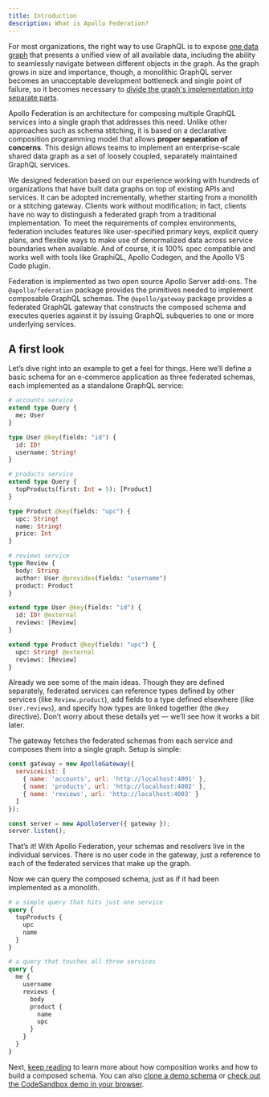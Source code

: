 ```yaml
---
title: Introduction
description: What is Apollo Federation?
---
```


For most organizations, the right way to use GraphQL is to expose [one data graph](https://principledgraphql.com/integrity#1-one-graph) that presents a unified view of all available data, including the ability to seamlessly navigate between different objects in the graph. As the graph grows in size and importance, though, a monolithic GraphQL server becomes an unacceptable development bottleneck and single point of failure, so it becomes necessary to [divide the graph's implementation into separate parts](https://principledgraphql.com/integrity#2-federated-implementation).

Apollo Federation is an architecture for composing multiple GraphQL services into a single graph that addresses this need. Unlike other approaches such as schema stitching, it is based on a declarative composition programming model that allows **proper separation of concerns**. This design allows teams to implement an enterprise-scale shared data graph as a set of loosely coupled, separately maintained GraphQL services.

We designed federation based on our experience working with hundreds of organizations that have built data graphs on top of existing APIs and services. It can be adopted incrementally, whether starting from a monolith or a stitching gateway. Clients work without modification; in fact, clients have no way to distinguish a federated graph from a traditional implementation. To meet the requirements of complex environments, federation includes features like user-specified primary keys, explicit query plans, and flexible ways to make use of denormalized data across service boundaries when available. And of course, it is 100% spec compatible and works well with tools like GraphiQL, Apollo Codegen, and the Apollo VS Code plugin.

Federation is implemented as two open source Apollo Server add-ons. The `@apollo/federation` package provides the primitives needed to implement composable GraphQL schemas. The `@apollo/gateway` package provides a federated GraphQL gateway that constructs the composed schema and executes queries against it by issuing GraphQL subqueries to one or more underlying services.

## A first look

Let’s dive right into an example to get a feel for things. Here we’ll define a basic schema for an e-commerce application as three federated schemas, each implemented as a standalone GraphQL service:

```graphql
# accounts service
extend type Query {
  me: User
}

type User @key(fields: "id") {
  id: ID!
  username: String!
}
```

```graphql
# products service
extend type Query {
  topProducts(first: Int = 5): [Product]
}

type Product @key(fields: "upc") {
  upc: String!
  name: String!
  price: Int
}
```

```graphql
# reviews service
type Review {
  body: String
  author: User @provides(fields: "username")
  product: Product
}

extend type User @key(fields: "id") {
  id: ID! @external
  reviews: [Review]
}

extend type Product @key(fields: "upc") {
  upc: String! @external
  reviews: [Review]
}
```

Already we see some of the main ideas. Though they are defined separately, federated services can reference types defined by other services (like `Review.product`), add fields to a type defined elsewhere (like `User.reviews`), and specify how types are linked together (the `@key` directive). Don’t worry about these details yet — we’ll see how it works a bit later.

The gateway fetches the federated schemas from each service and composes them into a single graph. Setup is simple:

```js
const gateway = new ApolloGateway({
  serviceList: [
    { name: 'accounts', url: 'http://localhost:4001' },
    { name: 'products', url: 'http://localhost:4002' },
    { name: 'reviews', url: 'http://localhost:4003' }
  ]
});

const server = new ApolloServer({ gateway });
server.listen();
```

That’s it! With Apollo Federation, your schemas and resolvers live in the individual services. There is no user code in the gateway, just a reference to each of the federated services that make up the graph.

Now we can query the composed schema, just as if it had been implemented as a monolith.

```graphql
# a simple query that hits just one service
query {
  topProducts {
    upc
    name
  }
}
```

```graphql
# a query that touches all three services
query {
  me {
    username
    reviews {
      body
      product {
        name
        upc
      }
    }
  }
}
```

Next, [keep reading](/federation/concerns/) to learn more about how composition works and how to build a composed schema. You can also [clone a demo schema](https://github.com/apollographql/federation-demo) or [check out the CodeSandbox demo in your browser](https://codesandbox.io/s/v368r9ml47).
